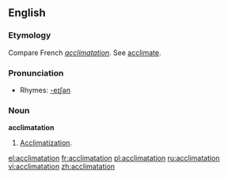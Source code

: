 ==English==

===Etymology===
Compare French ''[[acclimatation]]''.  See [[acclimate]].

===Pronunciation===
*Rhymes: [[Rhymes:English:-eɪʃǝn|-eɪʃǝn]]

===Noun===
'''acclimatation'''
# [[Acclimatization]].

[[el:acclimatation]]
[[fr:acclimatation]]
[[pl:acclimatation]]
[[ru:acclimatation]]
[[vi:acclimatation]]
[[zh:acclimatation]]
